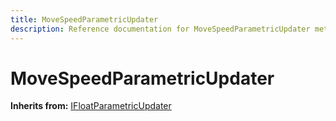 ```yaml
---
title: MoveSpeedParametricUpdater
description: Reference documentation for MoveSpeedParametricUpdater meta class
---
```



# MoveSpeedParametricUpdater

**Inherits from:** [IFloatParametricUpdater](/classes/ifloatparametricupdater)

<ClassDetails file="/db/classes/MoveSpeedParametricUpdater.40fe01287623.json" />
